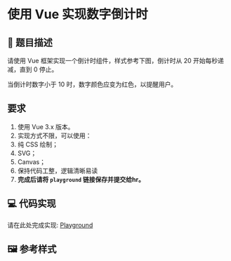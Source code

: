 # 使用 Vue 实现数字倒计时
## 📝 题目描述
请使用 Vue 框架实现一个倒计时组件，样式参考下图，倒计时从 20 开始每秒递减，直到 0 停止。

当倒计时数字小于 10 时，数字颜色应变为红色，以提醒用户。


## 要求
1. 使用 Vue 3.x 版本。
2. 实现方式不限，可以使用：
  1. 纯 CSS 绘制；
  2. SVG；
  3. Canvas；
3. 保持代码工整，逻辑清晰易读
4. **完成后请将 `playground` 链接保存并提交给hr。**

## 💻 代码实现

请在此处完成实现: [Playground](https://play.vuejs.org/#eNp9kb9Lw0AUx/+V8+amGXQqQVDpoIOKitMtJX3G1OTuuB81UAIKDg4iIko3Uezg0tDJRcR/pkn8M7xLaO1Qyi33vp/ve3wfb4C3OG/2NeAW9qQvQq6QBKX5JqGui6bfP+XTBzrVgPLspbyfFM+TfDzMrx5/s7di+NlAxXiUj27y7K64fZh+vZev14R6bj3JzDCFgphHHQWmQshbc5wlPchxDPbcBa99uIGV9Bk9C4NmTzJqQg7sFIJ9FvMwAnHAVcioJLiFKmJZJ4rY5V6lKaGhMdP9c/Avlug9mViN4EMBEkQfCJ4z1REBqBq3j/chMf85jFlXR8a9Ah6BZJG2GWvbtqZdE3vBV6XdjTkTKqTBiWwnCqicLWWDWmda+Qk2l9pZsfp/3PXmRtVHaIrTP80ytdk=)

## 🖼️ 参考样式


<DemoVideo style="width: 50%" /> 

